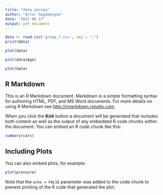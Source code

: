 ```yaml
---
title: "data_servey"
author: "Artur Sogomonyan"
date: "2023-06-17"
output: pdf_document
---
```


```r
data <- read.csv('group_7.csv', sep = ";")
print(data)
```

```r
plot(data)
```
```r
plot(data$Age)
```
```r
plot(data)
```


## R Markdown

This is an R Markdown document. Markdown is a simple formatting syntax for authoring HTML, PDF, and MS Word documents. For more details on using R Markdown see <http://rmarkdown.rstudio.com>.

When you click the **Knit** button a document will be generated that includes both content as well as the output of any embedded R code chunks within the document. You can embed an R code chunk like this:

```r
summary(cars)
```

## Including Plots

You can also embed plots, for example:

```r
plot(pressure)
```

Note that the `echo = FALSE` parameter was added to the code chunk to prevent printing of the R code that generated the plot.
